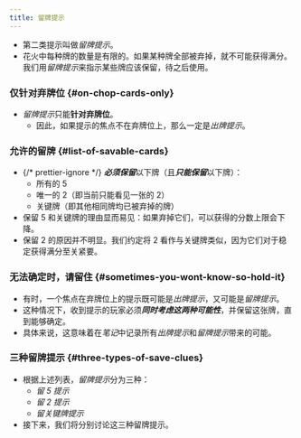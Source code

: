 ```yaml
---
title: 留牌提示
---
```



<BeginnersGuideProgress id="save-clues" />

- 第二类提示叫做*留牌提示*。
- 花火中每种牌的数量是有限的。如果某种牌全部被弃掉，就不可能获得满分。我们用*留牌提示*来指示某些牌应该保留，待之后使用。

### 仅针对弃牌位 \{#on-chop-cards-only\}

- *留牌提示*只能**针对弃牌位**。
  - 因此，如果提示的焦点不在弃牌位上，那么一定是*出牌提示*。

### 允许的留牌 \{#list-of-savable-cards\}

- {/* prettier-ignore */}
  <Em>**必须保留**</Em>以下牌（且<Em>**只能保留**</Em>以下牌）：
  - 所有的 5
  - 唯一的 2（即当前只能看见一张的 2）
  - 关键牌（即其他相同牌均已被弃掉的牌）
- 保留 5 和关键牌的理由显而易见：如果弃掉它们，可以获得的分数上限会下降。
- 保留 2 的原因并不明显。我们约定将 2 看作与关键牌类似，因为它们对于稳定获得满分至关紧要。

### 无法确定时，请留住 \{#sometimes-you-wont-know-so-hold-it\}

- 有时，一个焦点在弃牌位上的提示既可能是*出牌提示*，又可能是*留牌提示*。
- 这种情况下，收到提示的玩家必须<Em>**同时考虑这两种可能性**</Em>，并保留这张牌，直到能够确定。
- 具体来说，这意味着在*笔记*中记录所有*出牌提示*和*留牌提示*带来的可能。

### 三种留牌提示 \{#three-types-of-save-clues\}

- 根据上述列表，*留牌提示*分为三种：
  - _留 5 提示_
  - _留 2 提示_
  - _留关键牌提示_
- 接下来，我们将分别讨论这三种留牌提示。
